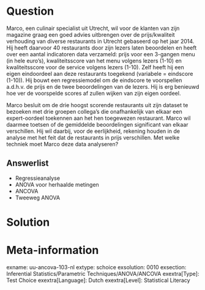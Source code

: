 Question
========
Marco, een culinair specialist uit Utrecht, wil voor de klanten van zijn magazine graag een goed advies uitbrengen over de prijs/kwaliteit verhouding van diverse restaurants in Utrecht gebaseerd op het jaar 2014. Hij heeft daarvoor 40 restaurants door zijn lezers laten beoordelen en heeft over een aantal indicatoren data verzameld: prijs voor een 3-gangen menu (in hele euro’s), kwaliteitsscore van het menu volgens lezers (1-10) en kwaliteitsscore voor de service volgens lezers (1-10). Zelf heeft hij een eigen eindoordeel aan deze restaurants toegekend (variabele = eindscore (1-10)). Hij bouwt een regressiemodel om de eindscore te voorspellen a.d.h.v. de prijs en de twee beoordelingen van de lezers. Hij is erg benieuwd hoe ver de voorspelde scores af zullen wijken van zijn eigen oordeel. 

Marco besluit om de drie hoogst scorende restaurants uit zijn dataset te bezoeken met drie groepen collega’s die onafhankelijk van elkaar een expert-oordeel toekennen aan het hen toegewezen restaurant. Marco wil daarmee toetsen of de gemiddelde beoordelingen significant van elkaar verschillen. Hij wil daarbij, voor de eerlijkheid, rekening houden in de analyse met het feit dat de restaurants in prijs verschillen. Met welke techniek moet Marco deze data analyseren?

Answerlist
----------
* Regressieanalyse
* ANOVA voor herhaalde metingen
* ANCOVA
* Tweeweg ANOVA


Solution
========



Meta-information
================
exname: uu-ancova-103-nl
extype: schoice
exsolution: 0010
exsection: Inferential Statistics/Parametric Techniques/ANOVA/ANCOVA
exextra[Type]: Test Choice
exextra[Language]: Dutch
exextra[Level]: Statistical Literacy

